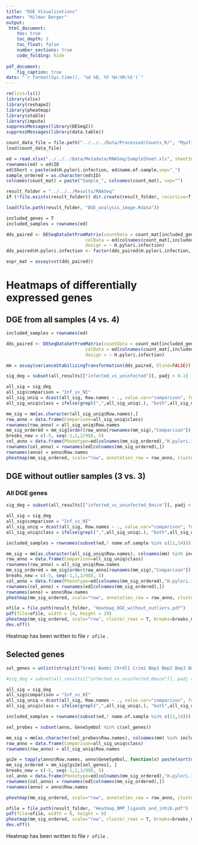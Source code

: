 ```yaml
---
title: "DGE Visualizations"
author: "Hilmar Berger"
output: 
 html_document:
    toc: true
    toc_depth: 3
    toc_float: false
    number_sections: true
    code_folding: hide
    
pdf_document:
    fig_caption: true
date: "`r format(Sys.time(), '%d %B, %Y %H:%M:%S')`"
---
```


```r
rm(list=ls())
library(xlsx)
library(reshape2)
library(pheatmap)
library(xtable)
library(impute)
suppressMessages(library(DESeq2))
suppressMessages(library(data.table))
```

```r
count_data_file = file.path("../../../Data/Processed/Counts_R/", "Myofibroblast_counts.Rdata")
load(count_data_file)

ed = read.xlsx("../../../Data/Metadata/RNASeq/SampleSheet.xls", sheetIndex = 1)
rownames(ed) = ed$ID
ed$Short = paste(ed$H.pylori.infection, ed$name.of.sample,sep="_")
sample_ordered = as.character(ed$ID)
colnames(count_mat) = paste("Sample_", colnames(count_mat), sep="")

result_folder = "../../../Results/RNASeq"
if (!file.exists(result_folder)) dir.create(result_folder, recursive=T)

```

```r
load(file.path(result_folder, "DGE_analysis_image.Rdata"))
```

```r
included_genes = T
included_samples = rownames(ed)

dds_paired <- DESeqDataSetFromMatrix(countData = count_mat[included_genes,included_samples],
                              colData = ed[colnames(count_mat[,included_samples]),],
                              design = ~ H.pylori.infection)
dds_paired$H.pylori.infection <- factor(dds_paired$H.pylori.infection, levels=c("infected","uninfected"))

expr_mat = assay(vst(dds_paired))

```


# Heatmaps of differentially expressed genes

## DGE from all samples (4 vs. 4)

```r

included_samples = rownames(ed)

dds_paired <- DESeqDataSetFromMatrix(countData = count_mat[included_genes,included_samples],
                              colData = ed[colnames(count_mat[,included_samples]),],
                              design = ~ H.pylori.infection)

mm = assay(varianceStabilizingTransformation(dds_paired, blind=FALSE))

sig_deg = subset(all_results[["infected_vs_uninfected"]], padj < 0.1)

all_sig = sig_deg
all_sig$comparison = "Inf_vs_NI"
all_sig_uniq = dcast(all_sig, Row.names ~ ., value.var="comparison", fun.aggregate=paste, collapse=",")
all_sig_uniq$class = ifelse(grepl(",",all_sig_uniq$.), "both",all_sig_uniq$.)

mm_sig = mm[as.character(all_sig_uniq$Row.names),]
row_anno = data.frame(Comparison=all_sig_uniq$class)
rownames(row_anno) = all_sig_uniq$Row.names
mm_sig_ordered = mm_sig[order(row_anno[rownames(mm_sig),"Comparison"]),  ]
breaks_new = c(-5, seq(-1,1,2/98), 5)
col_anno = data.frame(Phenotype=ed[colnames(mm_sig_ordered),"H.pylori.infection"])
rownames(col_anno) = rownames(ed[colnames(mm_sig_ordered),])
rownames(anno) = anno$Row.names
pheatmap(mm_sig_ordered, scale="row", annotation_row = row_anno, cluster_rows = T, breaks=breaks_new, show_rownames = T, annotation_col = col_anno, labels_row = anno[rownames(mm_sig_ordered),"GeneSymbol"])

```

## DGE without outlier samples (3 vs. 3)

### All DGE genes

<!-- ### All samples -->

<!-- ```{r, hm_normalized2, fig.width=14, fig.height = 20 } -->
<!-- sig_deg = subset(all_results[["infected_vs_uninfected_6mice"]], padj < 0.05) -->

<!-- all_sig = sig_deg -->
<!-- all_sig$comparison = "Inf_vs_NI" -->
<!-- all_sig_uniq = dcast(all_sig, Row.names ~ ., value.var="comparison", fun.aggregate=paste, collapse=",") -->
<!-- all_sig_uniq$class = ifelse(grepl(",",all_sig_uniq$.), "both",all_sig_uniq$.) -->

<!-- mm_sig = mm[as.character(all_sig_uniq$Row.names),] -->
<!-- row_anno = data.frame(Comparison=all_sig_uniq$class) -->
<!-- rownames(row_anno) = all_sig_uniq$Row.names -->
<!-- mm_sig_ordered = mm_sig[order(row_anno[rownames(mm_sig),"Comparison"]),  ] -->
<!-- breaks_new = c(-5, seq(-1,1,2/98), 5) -->
<!-- col_anno = data.frame(Phenotype=ed[colnames(mm_sig_ordered),"H.pylori.infection"]) -->
<!-- rownames(col_anno) = rownames(ed[colnames(mm_sig_ordered),]) -->
<!-- rownames(anno) = anno$Row.names -->
<!-- pheatmap(mm_sig_ordered, scale="row", annotation_row = row_anno, cluster_rows = T, breaks=breaks_new, show_rownames = T, annotation_col = col_anno, labels_row = anno[rownames(mm_sig_ordered),"GeneSymbol"], main="Excluding patient 11 and 14", fontsize_row = 9) -->

<!-- ``` -->

<!-- #### 3+3 samples -->

```r
sig_deg = subset(all_results[["infected_vs_uninfected_6mice"]], padj < 0.05)

all_sig = sig_deg
all_sig$comparison = "Inf_vs_NI"
all_sig_uniq = dcast(all_sig, Row.names ~ ., value.var="comparison", fun.aggregate=paste, collapse=",")
all_sig_uniq$class = ifelse(grepl(",",all_sig_uniq$.), "both",all_sig_uniq$.)

included_samples = rownames(subset(ed,! name.of.sample %in% c(11,14)))

mm_sig = mm[as.character(all_sig_uniq$Row.names), colnames(mm) %in% included_samples]
row_anno = data.frame(Comparison=all_sig_uniq$class)
rownames(row_anno) = all_sig_uniq$Row.names
mm_sig_ordered = mm_sig[order(row_anno[rownames(mm_sig),"Comparison"]),  ]
breaks_new = c(-5, seq(-1,1,2/98), 5)
col_anno = data.frame(Phenotype=ed[colnames(mm_sig_ordered),"H.pylori.infection"])
rownames(col_anno) = rownames(ed[colnames(mm_sig_ordered),])
rownames(anno) = anno$Row.names
pheatmap(mm_sig_ordered, scale="row", annotation_row = row_anno, cluster_rows = T, breaks=breaks_new, show_rownames = T, annotation_col = col_anno, labels_row = anno[rownames(mm_sig_ordered),"GeneSymbol"], main="Excluding mouse samples 11 and 14", fontsize_row = 9)

```

```r
ofile = file.path(result_folder, "Heatmap_DGE_without_outliers.pdf")
pdf(file=ofile, width = 14, height = 20)
pheatmap(mm_sig_ordered, scale="row", cluster_rows = T, breaks=breaks_new, show_rownames = T, annotation_col = col_anno, labels_row = anno[rownames(mm_sig_ordered),"GeneSymbol"], main="Excluding mouse sample 11 and 14", fontsize_row = 8, fontsize_col = 22)
dev.off()

```

Heatmap has been written to file `r ofile` .

## Selected genes

```r
sel_genes = unlist(strsplit("Grem1 Bambi Chrdl1 Crim1 Bmp1 Bmp2 Bmp3 Bmp4 Bmp5 Bmp6 Bmp7 Id1 Id2"," "))

#sig_deg = subset(all_results[["infected_vs_uninfected_6mice"]], padj < 0.05)

all_sig = sig_deg
all_sig$comparison = "Inf_vs_NI"
all_sig_uniq = dcast(all_sig, Row.names ~ ., value.var="comparison", fun.aggregate=paste, collapse=",")
all_sig_uniq$class = ifelse(grepl(",",all_sig_uniq$.), "both",all_sig_uniq$.)

included_samples = rownames(subset(ed,! name.of.sample %in% c(11,14)))

sel_probes = subset(anno, GeneSymbol %in% c(sel_genes))

mm_sig = mm[as.character(sel_probes$Row.names), colnames(mm) %in% included_samples]
row_anno = data.frame(Comparison=all_sig_uniq$class)
rownames(row_anno) = all_sig_uniq$Row.names

gs2e = tapply(anno$Row.names, anno$GeneSymbol, function(x) paste(sort(unique(x)), collapse=","))
mm_sig_ordered = mm_sig[gs2e[sel_genes], ]
breaks_new = c(-5, seq(-1,1,2/98), 5)
col_anno = data.frame(Phenotype=ed[colnames(mm_sig_ordered),"H.pylori.infection"])
rownames(col_anno) = rownames(ed[colnames(mm_sig_ordered),])
rownames(anno) = anno$Row.names

pheatmap(mm_sig_ordered, scale="row", annotation_row = row_anno, cluster_rows = F, breaks=breaks_new, show_rownames = T, annotation_col = col_anno, labels_row = anno[rownames(mm_sig_ordered),"GeneSymbol"], main="Excluding mouse sample 11 and 14", fontsize_row = 22, fontsize_col = 22)
```

```r
ofile = file.path(result_folder, "Heatmap_BMP_ligands_and_inhib.pdf")
pdf(file=ofile, width = 6, height = 8)
pheatmap(mm_sig_ordered, scale="row", cluster_rows = T, breaks=breaks_new, show_rownames = T, annotation_col = col_anno, labels_row = anno[rownames(mm_sig_ordered),"GeneSymbol"], main="Excluding mouse sample 11 and 14", fontsize_row = 22, fontsize_col = 22)
dev.off()

```

Heatmap has been written to file `r ofile` .
